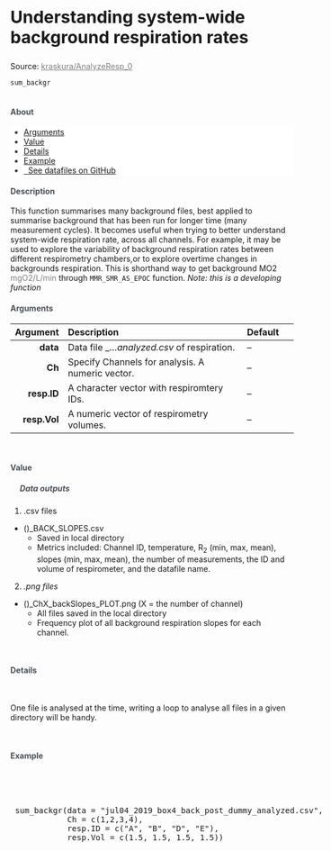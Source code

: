 


<div class="page-header">
  <h2 style="font-size: 30px; text-align:left;">Understanding system-wide background respiration rates</h2>
  <p>Source: <a href = "#" style = "color:gray;">kraskura/AnalyzeResp_0</a></p>
</div>


`sum_backgr`
<br>
<br>

<h4 style="color:#495057; font-weight: bold;  text-align: left">About</h4>
<ul class="breadcrumb" style="background-color:#fff; border:none; color:#3e3f3a">
  <li><a href="#Arguments">Arguments</a></li>
  <li><a href="#Value">Value</a></li>
  <li><a href="#Details">Details</a></li>
  <li><a href="#Example">Example</a></li>
  <li><a href="#"><i class="fas fa-download"></i>&nbsp; See datafiles on GitHub</a></li>
</ul>


<h4 style="color:#495057; font-weight: bold;  text-align: left">Description</h4>

<!-- <h4 style="color:#495057; font-weight: bold;  text-align: left">Before running the SMR function </h4><br> -->

This function summarises many background files, best applied to summarise background that has been run for longer time (many measurement cycles). It becomes useful when trying to better understand system-wide respiration rate, across all channels. For example, it may be used to explore the variability of background respiration rates between different respirometry chambers,or to explore overtime changes in backgrounds respiration. This is shorthand way to get background MO2 <a style="color:grey">mgO2/L/min<a> through `MMR_SMR_AS_EPOC` function.
_Note: this is a developing function_

<h4><a style="color:#495057; font-weight: bold;  text-align: left" name="Arguments">Arguments</a></h4>

  Argument       | Description | Default
---: | :------------- | :---
**data**        | Data file _..._analyzed.csv_ of respiration. | --
**Ch**          | Specify Channels for analysis. A numeric vector. | --
**resp.ID**     | A character vector with respiromtery IDs. | --
**resp.Vol**    | A numeric vector of respirometry volumes. | --

<br><h4><a name="Value" style="color:#495057; font-weight: bold;  text-align: left">Value</a></h4>

<h5 style="color:#495057; font-weight: bold;  text-align: left; text-indent:+10px;"><i class="fas fa-ellipsis-h"></i>&nbsp; Data outputs</h5>

1. .csv files
* ()_BACK_SLOPES.csv
  - Saved in local directory
  - Metrics included: Channel ID, temperature, R~2~ (min, max, mean), slopes (min, max, mean), the number of measurements, the ID and volume of respirometer, and the datafile name. 
2. _.png files_
* ()_ChX_backSlopes_PLOT.png (X = the number of channel)
  - All files saved in the local directory
  - Frequency plot of all background respiration slopes for each channel.


<br><h4><a name="Details" style="color:#495057; font-weight: bold;  text-align: left">Details</a></h4> <br>

One file is analysed at the time, writing a loop to analyse all files in a given directory will be handy. 


<br><h4><a name="Example" style="color:#495057; font-weight: bold;  text-align: left">Example</a></h4> <br>


<pre class = "sourceCode yaml"> 

 sum_backgr(data = "jul04_2019_box4_back_post_dummy_analyzed.csv",
            Ch = c(1,2,3,4),
            resp.ID = c("A", "B", "D", "E"),
            resp.Vol = c(1.5, 1.5, 1.5, 1.5))

</pre>







